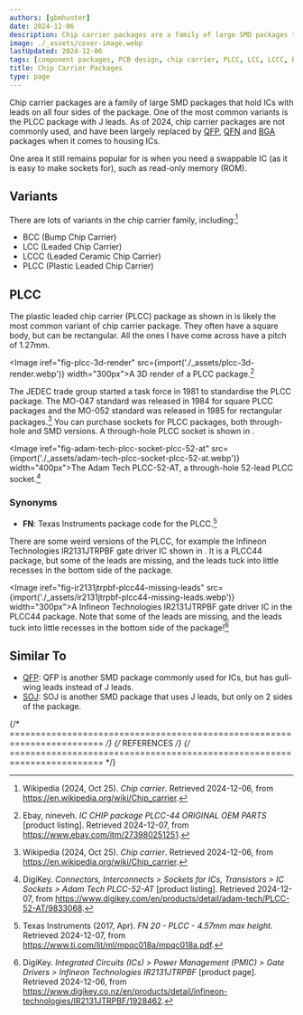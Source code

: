 ```yaml
---
authors: [gbmhunter]
date: 2024-12-06
description: Chip carrier packages are a family of large SMD packages that hold ICs with leads on all four sides of the package. One of the most common variants is the PLCC package with J leads.
image: ./_assets/cover-image.webp
lastUpdated: 2024-12-06
tags: [component packages, PCB design, chip carrier, PLCC, LCC, LCCC, BCC, sockets]
title: Chip Carrier Packages
type: page
---
```


Chip carrier packages are a family of large SMD packages that hold ICs with leads on all four sides of the package. One of the most common variants is the PLCC package with J leads. As of 2024, chip carrier packages are not commonly used, and have been largely replaced by [QFP](/pcb-design/component-packages/qfp-component-package/), [QFN](/pcb-design/component-packages/qfn-component-package/) and [BGA](/pcb-design/component-packages/bga-component-package/) packages when it comes to housing ICs.

One area it still remains popular for is when you need a swappable IC (as it is easy to make sockets for), such as read-only memory (ROM).

## Variants

There are lots of variants in the chip carrier family, including:[^wikipedia-chip-carrier]

* BCC (Bump Chip Carrier)
* LCC (Leaded Chip Carrier)
* LCCC (Leaded Ceramic Chip Carrier)
* PLCC (Plastic Leaded Chip Carrier)

## PLCC

The plastic leaded chip carrier (PLCC) package as shown in <IRef iref="fig-plcc-3d-render" /> is likely the most common variant of chip carrier package. They often have a square body, but can be rectangular. All the ones I have come across have a pitch of 1.27mm.

<Image iref="fig-plcc-3d-render" src={import('./_assets/plcc-3d-render.webp')} width="300px">A 3D render of a PLCC package.[^ebay-nineveh-chip-package-plcc-44-oem-parts]</Image>

The JEDEC trade group started a task force in 1981 to standardise the PLCC package. The MO-047 standard was released in 1984 for square PLCC packages and the MO-052 standard was released in 1985 for rectangular packages.[^wikipedia-chip-carrier] You can purchase sockets for PLCC packages, both through-hole and SMD versions. A through-hole PLCC socket is shown in <IRef iref="fig-adam-tech-plcc-socket-plcc-52-at" />.

<Image iref="fig-adam-tech-plcc-socket-plcc-52-at" src={import('./_assets/adam-tech-plcc-socket-plcc-52-at.webp')} width="400px">The Adam Tech PLCC-52-AT, a through-hole 52-lead PLCC socket.[^digikey-adam-tech-plcc-52-at-socket]</Image>

### Synonyms

* **FN**: Texas Instruments package code for the PLCC.[^texas-instruments-plcc-fn-package-info]

There are some weird versions of the PLCC, for example the Infineon Technologies IR2131JTRPBF gate driver IC shown in <IRef iref="fig-ir2131jtrpbf-plcc44-missing-leads" />. It is a PLCC44 package, but some of the leads are missing, and the leads tuck into little recesses in the bottom side of the package.

<Image iref="fig-ir2131jtrpbf-plcc44-missing-leads" src={import('./_assets/ir2131jtrpbf-plcc44-missing-leads.webp')} width="300px">A Infineon Technologies IR2131JTRPBF gate driver IC in the PLCC44 package. Note that some of the leads are missing, and the leads tuck into little recesses in the bottom side of the package![^digikey-infineon-tech-ir2131jtrpbf]</Image>

## Similar To

* [QFP](/pcb-design/component-packages/qfp-component-package/): QFP is another SMD package commonly used for ICs, but has gull-wing leads instead of J leads.
* [SOJ](/pcb-design/component-packages/soj-component-package/): SOJ is another SMD package that uses J leads, but only on 2 sides of the package.

{/* ======================================================================== */}
{/* REFERENCES */}
{/* ======================================================================== */}

[^wikipedia-chip-carrier]: Wikipedia (2024, Oct 25). _Chip carrier_. Retrieved 2024-12-06, from https://en.wikipedia.org/wiki/Chip_carrier.
[^digikey-infineon-tech-ir2131jtrpbf]: DigiKey. _Integrated Circuits (ICs) > Power Management (PMIC) > Gate Drivers > Infineon Technologies IR2131JTRPBF_ [product page]. Retrieved 2024-12-06, from https://www.digikey.co.nz/en/products/detail/infineon-technologies/IR2131JTRPBF/1928462.
[^texas-instruments-plcc-fn-package-info]: Texas Instruments (2017, Apr). _FN 20 - PLCC - 4.57mm max height_. Retrieved 2024-12-07, from https://www.ti.com/lit/ml/mpqc018a/mpqc018a.pdf.
[^ebay-nineveh-chip-package-plcc-44-oem-parts]: Ebay, nineveh. _IC CHIP package PLCC-44 ORIGINAL OEM PARTS_ [product listing]. Retrieved 2024-12-07, from https://www.ebay.com/itm/273980251251.
[^digikey-adam-tech-plcc-52-at-socket]: DigiKey. _Connectors, Interconnects > Sockets for ICs, Transistors > IC Sockets > Adam Tech PLCC-52-AT_ [product listing]. Retrieved 2024-12-07, from https://www.digikey.com/en/products/detail/adam-tech/PLCC-52-AT/9833068.

